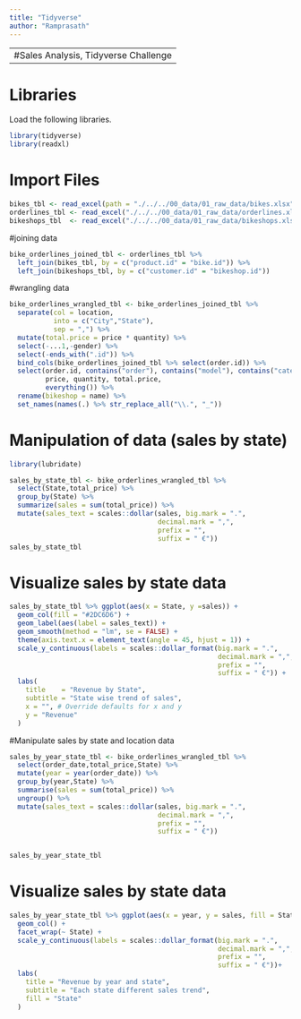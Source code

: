 ```yaml
---
title: "Tidyverse"
author: "Ramprasath"
---
```

-----------------------------------------
#Sales Analysis, Tidyverse Challenge
-----------------------------------------

# Libraries

Load the following libraries. 
```r
library(tidyverse)
library(readxl)

```

# Import Files
```r
bikes_tbl <- read_excel(path = "./../../00_data/01_raw_data/bikes.xlsx")
orderlines_tbl <- read_excel("./../../00_data/01_raw_data/orderlines.xlsx")
bikeshops_tbl  <- read_excel("./../../00_data/01_raw_data/bikeshops.xlsx")
```

#joining data
```r
bike_orderlines_joined_tbl <- orderlines_tbl %>%
  left_join(bikes_tbl, by = c("product.id" = "bike.id")) %>%
  left_join(bikeshops_tbl, by = c("customer.id" = "bikeshop.id"))
```

#wrangling data
```r
bike_orderlines_wrangled_tbl <- bike_orderlines_joined_tbl %>% 
  separate(col = location, 
           into = c("City","State"),
           sep = ",") %>%
  mutate(total.price = price * quantity) %>%
  select(-...1,-gender) %>%
  select(-ends_with(".id")) %>%
  bind_cols(bike_orderlines_joined_tbl %>% select(order.id)) %>% 
  select(order.id, contains("order"), contains("model"), contains("category"),
         price, quantity, total.price,
         everything()) %>%
  rename(bikeshop = name) %>%
  set_names(names(.) %>% str_replace_all("\\.", "_"))
```

# Manipulation of data (sales by state)
```r
library(lubridate)

sales_by_state_tbl <- bike_orderlines_wrangled_tbl %>%
  select(State,total_price) %>%
  group_by(State) %>%
  summarize(sales = sum(total_price)) %>%
  mutate(sales_text = scales::dollar(sales, big.mark = ".", 
                                     decimal.mark = ",", 
                                     prefix = "", 
                                     suffix = " €"))
sales_by_state_tbl
```

# Visualize sales by state data

```r
sales_by_state_tbl %>% ggplot(aes(x = State, y =sales)) +
  geom_col(fill = "#2DC6D6") + 
  geom_label(aes(label = sales_text)) +
  geom_smooth(method = "lm", se = FALSE) +
  theme(axis.text.x = element_text(angle = 45, hjust = 1)) +
  scale_y_continuous(labels = scales::dollar_format(big.mark = ".", 
                                                    decimal.mark = ",", 
                                                    prefix = "", 
                                                    suffix = " €")) +
  labs(
    title    = "Revenue by State",
    subtitle = "State wise trend of sales",
    x = "", # Override defaults for x and y
    y = "Revenue"
  )
```

#Manipulate sales by state and location data

```r
sales_by_year_state_tbl <- bike_orderlines_wrangled_tbl %>%
  select(order_date,total_price,State) %>%
  mutate(year = year(order_date)) %>%
  group_by(year,State) %>%
  summarise(sales = sum(total_price)) %>% 
  ungroup() %>%
  mutate(sales_text = scales::dollar(sales, big.mark = ".", 
                                     decimal.mark = ",", 
                                     prefix = "", 
                                     suffix = " €"))


sales_by_year_state_tbl
```

# Visualize sales by state data

```r
sales_by_year_state_tbl %>% ggplot(aes(x = year, y = sales, fill = State)) + 
  geom_col() +
  facet_wrap(~ State) +
  scale_y_continuous(labels = scales::dollar_format(big.mark = ".", 
                                                    decimal.mark = ",", 
                                                    prefix = "", 
                                                    suffix = " €"))+
  labs(
    title = "Revenue by year and state",
    subtitle = "Each state different sales trend",
    fill = "State" 
  )
```